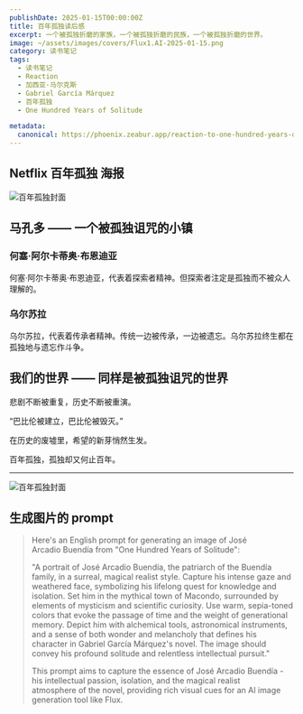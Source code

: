```yaml
---
publishDate: 2025-01-15T00:00:00Z
title: 百年孤独读后感
excerpt: 一个被孤独折磨的家族，一个被孤独折磨的民族，一个被孤独折磨的世界。
image: ~/assets/images/covers/Flux1.AI-2025-01-15.png
category: 读书笔记
tags:
  - 读书笔记
  - Reaction
  - 加西亚·马尔克斯
  - Gabriel García Márquez
  - 百年孤独
  - One Hundred Years of Solitude

metadata:
  canonical: https://phoenix.zeabur.app/reaction-to-one-hundred-years-of-solitude
---
```


## Netflix 百年孤独 海报

<Image
  src={netflixImage}
  alt="百年孤独封面"
  width={600}
  height={400}
  caption="百年孤独封面"
/>

## 马孔多 —— 一个被孤独诅咒的小镇

### 何塞·阿尔卡蒂奥·布恩迪亚

何塞·阿尔卡蒂奥·布恩迪亚，代表着探索者精神。但探索者注定是孤独而不被众人理解的。

### 乌尔苏拉

乌尔苏拉，代表着传承者精神。传统一边被传承，一边被遗忘。乌尔苏拉终生都在孤独地与遗忘作斗争。

## 我们的世界 —— 同样是被孤独诅咒的世界

悲剧不断被重复，历史不断被重演。

“巴比伦被建立，巴比伦被毁灭。”

在历史的废墟里，希望的新芽悄然生发。

百年孤独，孤独却又何止百年。

---

<Image
  src={coverImage}
  alt="百年孤独封面"
  width={600}
  height={400}
  caption="百年孤独封面"
/>

## 生成图片的 prompt

> Here's an English prompt for generating an image of José Arcadio Buendía from "One Hundred Years of Solitude":
>
> "A portrait of José Arcadio Buendía, the patriarch of the Buendía family, in a surreal, magical realist style. Capture his intense gaze and weathered face, symbolizing his lifelong quest for knowledge and isolation. Set him in the mythical town of Macondo, surrounded by elements of mysticism and scientific curiosity. Use warm, sepia-toned colors that evoke the passage of time and the weight of generational memory. Depict him with alchemical tools, astronomical instruments, and a sense of both wonder and melancholy that defines his character in Gabriel García Márquez's novel. The image should convey his profound solitude and relentless intellectual pursuit."
>
> This prompt aims to capture the essence of José Arcadio Buendía - his intellectual passion, isolation, and the magical realist atmosphere of the novel, providing rich visual cues for an AI image generation tool like Flux.
